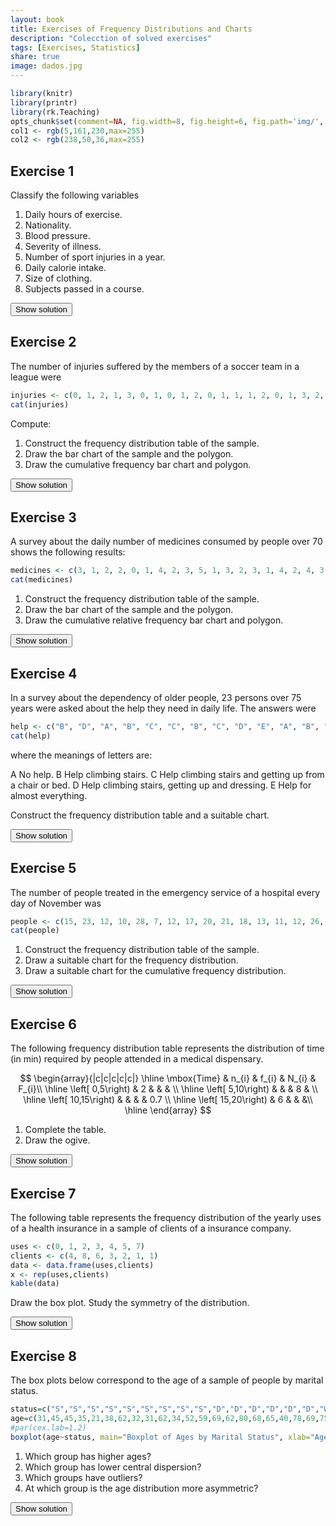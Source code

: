 ```yaml
---
layout: book
title: Exercises of Frequency Distributions and Charts
description: "Colecction of solved exercises"
tags: [Exercises, Statistics]
share: true
image: dados.jpg
---
```


```r
library(knitr)
library(printr)
library(rk.Teaching)
opts_chunk$set(comment=NA, fig.width=8, fig.height=6, fig.path='img/', fig.align="center", dev="svg", digits=4, echo=FALSE, warning=FALSE, message=FALSE)
col1 <- rgb(5,161,230,max=255)
col2 <- rgb(238,50,36,max=255)
```

## Exercise 1
Classify the following variables

1. Daily hours of exercise.
2. Nationality.
3.  Blood pressure.
4.  Severity of illness.
5.  Number of sport injuries in a year.
6.  Daily calorie intake.
7.  Size of clothing.
8.  Subjects passed in a course.

<div><button class="solution">Show solution</button></div>
<div id="solution" style="display: none">

1. Quantitative continuous.
2. Qualitative nominal.
3. Quantitative continuous.
4. Qualitative ordinal.
5. Quantitative discrete.
6. Quantitative continuous.
7. Qualitative ordinal.
8. Quantitative discrete.

</div>

## Exercise 2
The number of injuries suffered by the members of a soccer team in a league were
```r
injuries <- c(0, 1, 2, 1, 3, 0, 1, 0, 1, 2, 0, 1, 1, 1, 2, 0, 1, 3, 2, 1, 2, 1, 0, 1)
cat(injuries)
```

Compute:

1.  Construct the frequency distribution table of the sample.
2.  Draw the bar chart of the sample and the polygon.
3.  Draw the cumulative frequency bar chart and polygon.

<div><button class="solution">Show solution</button></div>
<div id="solution" style="display: none">
1. 
```r
data <- data.frame(injuries)
tab <- frequencyTable(data, "injuries")
kable(tab, format="html")
```
2.
```r
tab <- table(injuries)
b <- barplot(tab, main="Number of injuries of a soccer team in a league", xlab="Injuries", ylab="Frequency", col=col1, space=0.5)
lines(b, tab, type="l", col=col2)
```
3. 
```r
b <- barplot(cumsum(tab), main="Number of injuries of a soccer team in a league", xlab="Injuries", ylab="Frequency", col=col1, space=0.5)
lines(c(0,1,1,2.5,2.5,4,4,5.5,5.5), c(0,0,6,6,17,17,22,22,24), type="l", col=col2)
```
</div>

## Exercise 3
A survey about the daily number of medicines consumed by people over 70 shows the following results:

```r
medicines <- c(3, 1, 2, 2, 0, 1, 4, 2, 3, 5, 1, 3, 2, 3, 1, 4, 2, 4, 3, 2, 3, 5, 0, 1, 2, 0, 2, 3, 0, 1, 1, 5, 3, 4, 2, 3, 0, 1, 2, 3)
cat(medicines)
```

1.  Construct the frequency distribution table of the sample.
2.  Draw the bar chart of the sample and the polygon.
3.  Draw the cumulative relative frequency bar chart and polygon.

<div><button class="solution">Show solution</button></div>
<div id="solution" style="display: none">
1. 
```r
data <- data.frame(medicines)
tab <- frequencyTable(data, "medicines")
kable(tab, format="html")
```
2.
```r
tab <- table(medicines)
b <- barplot(tab, main="Daily medicines cosumed by people over 70", xlab="Medicines", ylab="Frequency", col=col1, space=0.5)
lines(b, tab, type="l", col=col2)
```
3. 
```r
b <- barplot(cumsum(tab)/length(medicines), main="Daily medicines consumed by people over 70", xlab="Medicines", ylab="Cumulative relative frequency", col=col1, space=0.5)
lines(c(0,1,1,2.5,2.5,4,4,5.5,5.5,7,7,8.5,8.5), c(0,0,0.125,0.125,0.325,0.325,0.575,0.575,0.825,0.825,0.925,0.925,1), type="l", col=col2)
```
</div>

## Exercise 4
In a survey about the dependency of older people, 23 persons over 75 years were asked about the help they need in daily life. The answers were

```r
help <- c("B", "D", "A", "B", "C", "C", "B", "C", "D", "E", "A", "B", "C", "E", "A", "B", "C", "D", "B", "B", "A", "A", "B")
cat(help)
```

where the meanings of letters are:

A No help.
B Help climbing stairs.
C Help climbing stairs and getting up from a chair or bed.
D Help climbing stairs, getting up and dressing.
E Help for almost everything.

Construct the frequency distribution table and a suitable chart.

<div><button class="solution">Show solution</button></div>
<div id="solution" style="display: none">
```r
data <- data.frame(help)
tab <- frequencyTable(data, "help")
kable(tab, format="html")
tab <- table(help)
pie(tab, main="Help required in daily life", col=rainbow(length(tab)))
```
</div>

## Exercise 5
The number of people treated in the emergency service of a hospital every day of November was

```r
people <- c(15, 23, 12, 10, 28, 7, 12, 17, 20, 21, 18, 13, 11, 12, 26, 30, 6, 16, 19, 22, 14, 17, 21, 28, 9, 16, 13, 11, 16, 20)
cat(people)
```

1.  Construct the frequency distribution table of the sample.
2.  Draw a suitable chart for the frequency distribution.
3.  Draw a suitable chart for the cumulative frequency distribution.

<div><button class="solution">Show solution</button></div>
<div id="solution" style="display: none">
1. 

```r
data <- data.frame(people)
tab <- frequencyTableIntervals(data, "people", breaks=pretty(range(na.omit(data[["people"]])), nclass.Sturges(data[["people"]])), right=TRUE)
kable(tab, format="html")
```

2. 
```r
h <- hist(people, main="People treated in the emergency service", xlab="People", ylab="Frequency", col=col1)
```
3. 
```r
h$counts <- cumsum(h$counts)
plot(h, main="People treated in the emergency service", xlab="People", ylab="Cumulative frequency", col=col1)
```
</div>

## Exercise 6
The following frequency distribution table represents the distribution of time (in min) required by people attended in a medical dispensary.

$$
\begin{array}{|c|c|c|c|c|}
\hline \mbox{Time} & n_{i} & f_{i} & N_{i} & F_{i}\\
\hline 
\left[ 0,5\right) & 2 &  &  &  \\ 
\hline 
\left[ 5,10\right) &  &  & 8 &  \\ 
\hline 
\left[ 10,15\right) &  & &  & 0.7 \\ 
\hline 
\left[ 15,20\right) & 6 &  &  &\\ 
\hline
\end{array}
$$

1.  Complete the table.
2.  Draw the ogive.

<div><button class="solution">Show solution</button></div>
<div id="solution" style="display: none">
1. 
$$
\begin{array}{|c|c|c|c|c|}
\hline \mbox{Time} & n_{i} & f_{i} & N_{i} & F_{i}\\
\hline 
\left[ 0,5\right) & 2 & 0.1 & 2 & 0.1 \\ 
\hline 
\left[ 5,10\right) & 6 & 0.3 & 8 & 0.4 \\ 
\hline 
\left[ 10,15\right) & 6 & 0.3 & 14 & 0.7 \\ 
\hline 
\left[ 15,20\right) & 6 & 0.3 & 20  & 1\\ 
\hline
\end{array}
$$

2. 
```r
x <- c(0,5,10,15,20)
y <- c(0,0.1,0.4,0.7,1)
plot(x, y, type="o", pch=16, col=col1, main="Time required by people attended in a medical dispensary", xlab="Time (in min)", ylab="Cumulative relative frequency", axes=FALSE, frame.plot=TRUE)
abline(h=seq(0,1,0.1), col="grey10", lty="dotted")
axis(1, at=x)
axis(2, at=seq(0,1,0.1), las=2)
```
</div>


## Exercise 7
The following table represents the frequency distribution of the yearly uses of a health insurance in a sample of clients of a insurance company.

```r
uses <- c(0, 1, 2, 3, 4, 5, 7)
clients <- c(4, 8, 6, 3, 2, 1, 1)
data <- data.frame(uses,clients)
x <- rep(uses,clients)
kable(data)
```

Draw the box plot. Study the symmetry of the distribution.

<div><button class="solution">Show solution</button></div>
<div id="solution" style="display: none">
```r
boxplot(x, col=col1, horizontal=TRUE)
```
</div>


## Exercise 8
The box plots below correspond to the age of a sample of people by marital status.

```r
status=c("S","S","S","S","S","S","S","S","S","D","D","D","D","D","D","W","W","W","W","W","W","W","M","M","M","M","M")
age=c(31,45,45,35,21,38,62,32,31,62,34,52,59,69,62,80,68,65,40,78,69,75,31,65,59,51,71)
#par(cex.lab=1.2)
boxplot(age~status, main="Boxplot of Ages by Marital Status", xlab="Age",col=rainbow(4,s=0.6), horizontal=TRUE)
```

1.  Which group has higher ages?
2.  Which group has lower central dispersion?
3.  Which groups have outliers?
4.  At which group is the age distribution more asymmetric?


<div><button class="solution">Show solution</button></div>
<div id="solution" style="display: none">
1. Widowers. 2. Divorced. 3. Widowers and divorced. 4. Divorced.
</div>


